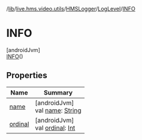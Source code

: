 /[lib](/api-reference/android/v2/home/content)/[live.hms.video.utils](../../../index)/[HMSLogger](../../index)/[LogLevel](../index)/[INFO](index)

# INFO

[androidJvm]\
[INFO](index)()

## Properties

| Name               | Summary                                                                                                              |
| ------------------ | -------------------------------------------------------------------------------------------------------------------- |
| [name](name)       | [androidJvm]<br />val [name](name): [String](https://kotlinlang.org/api/latest/jvm/stdlib/kotlin/-string/index.html) |
| [ordinal](ordinal) | [androidJvm]<br />val [ordinal](ordinal): [Int](https://kotlinlang.org/api/latest/jvm/stdlib/kotlin/-int/index.html) |
